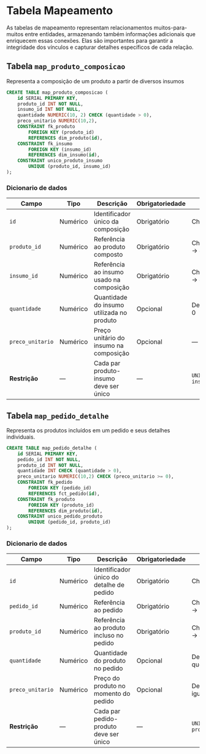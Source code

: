 # Tabela Mapeamento
As tabelas de mapeamento representam relacionamentos muitos-para-muitos entre entidades, armazenando também informações adicionais que enriquecem essas conexões. Elas são importantes para garantir a integridade dos vínculos e capturar detalhes específicos de cada relação.

## Tabela `map_produto_composicao`
Representa a composição de um produto a partir de diversos insumos

```sql
CREATE TABLE map_produto_composicao (
    id SERIAL PRIMARY KEY,
    produto_id INT NOT NULL,
    insumo_id INT NOT NULL,
    quantidade NUMERIC(10, 2) CHECK (quantidade > 0),
    preco_unitario NUMERIC(10,2),
    CONSTRAINT fk_produto
        FOREIGN KEY (produto_id)
        REFERENCES dim_produto(id),
    CONSTRAINT fk_insumo
        FOREIGN KEY (insumo_id)
        REFERENCES dim_insumo(id),
    CONSTRAINT unico_produto_insumo
        UNIQUE (produto_id, insumo_id)
);
```

### Dicionario de dados
| Campo            | Tipo     | Descrição                                 | Obrigatoriedade | Restrições                        |
| ---------------- | -------- | ----------------------------------------- | --------------- | --------------------------------- |
| `id`             | Numérico | Identificador único da composição         | Obrigatório     | Chave primária                    |
| `produto_id`     | Numérico | Referência ao produto composto            | Obrigatório     | Chave estrangeira → `dim_produto` |
| `insumo_id`      | Numérico | Referência ao insumo usado na composição  | Obrigatório     | Chave estrangeira → `dim_insumo`  |
| `quantidade`     | Numérico | Quantidade do insumo utilizada no produto | Opcional        | Deve ser maior que 0              |
| `preco_unitario` | Numérico | Preço unitário do insumo na composição    | Opcional        | —                                 |
| **Restrição**    | —        | Cada par produto-insumo deve ser único    | —               | `UNIQUE(produto_id, insumo_id)`   |

## Tabela `map_pedido_detalhe`
Representa os produtos incluídos em um pedido e seus detalhes individuais.

```sql
CREATE TABLE map_pedido_detalhe (
    id SERIAL PRIMARY KEY,
    pedido_id INT NOT NULL,
    produto_id INT NOT NULL,
    quantidade INT CHECK (quantidade > 0),
    preco_unitario NUMERIC(10,2) CHECK (preco_unitario >= 0),
    CONSTRAINT fk_pedido
        FOREIGN KEY (pedido_id)
        REFERENCES fct_pedido(id),
    CONSTRAINT fk_produto
        FOREIGN KEY (produto_id)
        REFERENCES dim_produto(id),
    CONSTRAINT unico_pedido_produto
        UNIQUE (pedido_id, produto_id)
);
```

### Dicionario de dados
| Campo            | Tipo     | Descrição                                | Obrigatoriedade | Restrições                        |
| ---------------- | -------- | ---------------------------------------- | --------------- | --------------------------------- |
| `id`             | Numérico | Identificador único do detalhe de pedido | Obrigatório     | Chave primária                    |
| `pedido_id`      | Numérico | Referência ao pedido                     | Obrigatório     | Chave estrangeira → `fct_pedido`  |
| `produto_id`     | Numérico | Referência ao produto incluso no pedido  | Obrigatório     | Chave estrangeira → `dim_produto` |
| `quantidade`     | Numérico | Quantidade do produto no pedido          | Opcional        | Deve ser maior que 0              |
| `preco_unitario` | Numérico | Preço do produto no momento do pedido    | Opcional        | Deve ser maior ou igual a 0       |
| **Restrição**    | —        | Cada par pedido-produto deve ser único   | —               | `UNIQUE(pedido_id, produto_id)`   |